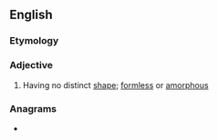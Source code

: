 ==English==

===Etymology===
{{prefix|un|shaped|lang=en}}

===Adjective===
{{en-adj}}

# Having no distinct [[shape]]; [[formless]] or [[amorphous]]

===Anagrams===
* {{anagrams|en|unhasped|unphased}}